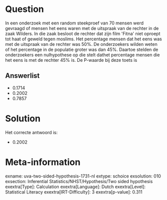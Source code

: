 Question
========

In een onderzoek met een random steekproef van 70 mensen werd gevraagd
of mensen het eens waren met de uitspraak van de rechter in de zaak
Wilders. In die zaak besloot de rechter dat zijn film \'Fitna\' niet
oproept tot haat of geweld tegen moslims. Het percentage mensen dat het
eens was met de uitspraak van de rechter was 50%. De onderzoekers wilden
weten of het percentage in de populatie groter was dan 45%. Daartoe
stelden de onderzoekers een nulhypothese op die stelt dathet percentage
mensen die het eens is met de rechter 45% is. De P-waarde bij deze toets
is

Answerlist
----------

* 0.1714
* 0.2002
* 0.7857

Solution
========

Het correcte antwoord is: 

* 0.2002

Meta-information
================
exname: uva-two-sided-hypothesis-1731-nl
extype: schoice
exsolution: 010
exsection: Inferential Statistics/NHST/Hypothesis/Two sided hypothesis
exextra[Type]: Calculation
exextra[Language]: Dutch
exextra[Level]: Statistical Literacy
exextra[IRT-Difficulty]: 3
exextra[p-value]: 0.311
